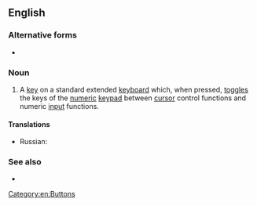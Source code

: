{{also|num lock}}

==English==

===Alternative forms===
* {{l|en|num lock}}

===Noun===
{{en-noun|head=[[num|Num]] [[lock|Lock]]}}

# {{lb|en|computing}} A [[key]] on a standard extended [[keyboard]] which, when pressed, [[toggle]]s the keys of the [[numeric]] [[keypad]] between [[cursor]] control functions and numeric [[input]] functions.

====Translations====
{{trans-top|a key, which toggles the keys of the numeric keypad}}
* Russian: {{t|ru|намло́к|m}}
{{trans-mid}}
{{trans-bottom}}

===See also===
* {{list:computer keys/en}}

[[Category:en:Buttons]]